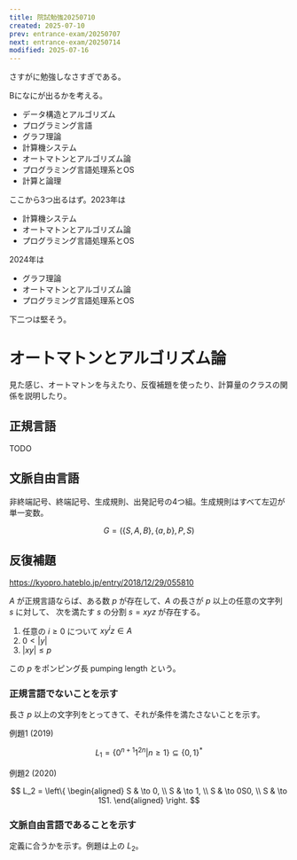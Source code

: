 ```yaml
---
title: 院試勉強20250710
created: 2025-07-10
prev: entrance-exam/20250707
next: entrance-exam/20250714
modified: 2025-07-16
---
```


さすがに勉強しなさすぎである。

Bになにが出るかを考える。

- データ構造とアルゴリズム
- プログラミング言語
- グラフ理論
- 計算機システム
- オートマトンとアルゴリズム論
- プログラミング言語処理系とOS
- 計算と論理

ここから3つ出るはず。2023年は

- 計算機システム
- オートマトンとアルゴリズム論
- プログラミング言語処理系とOS

2024年は

- グラフ理論
- オートマトンとアルゴリズム論
- プログラミング言語処理系とOS

下二つは堅そう。

# オートマトンとアルゴリズム論

見た感じ、オートマトンを与えたり、反復補題を使ったり、計算量のクラスの関係を説明したり。

## 正規言語
TODO

## 文脈自由言語

非終端記号、終端記号、生成規則、出発記号の4つ組。生成規則はすべて左辺が単一変数。

$$
G=(\{S,A,B\}, \{a,b\}, P, S)
$$

## 反復補題

https://kyopro.hateblo.jp/entry/2018/12/29/055810

$A$ が正規言語ならば、ある数 $p$ が存在して、$A$ の長さが $p$ 以上の任意の文字列 $s$ に対して、
次を満たす $s$ の分割 $s=xyz$ が存在する。

1. 任意の $i\ge 0$ について $xy^i z\in A$
2. $0 < |y|$
3. $|xy| \le p$

この $p$ をポンピング長 pumping length という。

### 正規言語でないことを示す

長さ $p$ 以上の文字列をとってきて、それが条件を満たさないことを示す。

例題1 (2019)

$$
L_1 = \{0^{n+1}1^{2n} | n\ge 1\} \subseteq \{0, 1\}^\ast
$$

例題2 (2020)

$$
L_2 = \left\{
  \begin{aligned}
    S & \to 0, \\
    S & \to 1, \\
    S & \to 0S0, \\
    S & \to 1S1.
  \end{aligned}
  \right.
$$

### 文脈自由言語であることを示す

定義に合うかを示す。例題は上の $L_2$。

